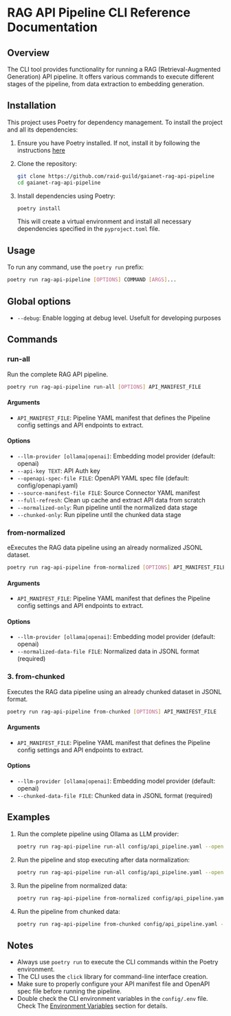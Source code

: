 # RAG API Pipeline CLI Reference Documentation

## Overview

The CLI tool provides functionality for running a RAG (Retrieval-Augmented Generation) API pipeline. It offers various commands to execute different stages of 
the pipeline, from data extraction to embedding generation.

## Installation

This project uses Poetry for dependency management. To install the project and all its dependencies:

1. Ensure you have Poetry installed. If not, install it by following the instructions [here](https://python-poetry.org/docs/#installation)

2. Clone the repository:
   
   ```bash [Terminal]
   git clone https://github.com/raid-guild/gaianet-rag-api-pipeline
   cd gaianet-rag-api-pipeline
   ```

3. Install dependencies using Poetry:
   
   ```bash [Terminal]
   poetry install
   ```

   This will create a virtual environment and install all necessary dependencies specified in the `pyproject.toml` file.

## Usage

To run any command, use the `poetry run` prefix:

```bash [Terminal]
poetry run rag-api-pipeline [OPTIONS] COMMAND [ARGS]...
```

## Global options

- `--debug`: Enable logging at debug level. Usefult for developing purposes

## Commands

### run-all

Run the complete RAG API pipeline.

```bash [Terminal]
poetry run rag-api-pipeline run-all [OPTIONS] API_MANIFEST_FILE
```

#### Arguments

- `API_MANIFEST_FILE`: Pipeline YAML manifest that defines the Pipeline config settings and API endpoints to extract.

#### Options

- `--llm-provider [ollama|openai]`: Embedding model provider (default: openai)
- `--api-key TEXT`: API Auth key
- `--openapi-spec-file FILE`: OpenAPI YAML spec file (default: config/openapi.yaml)
- `--source-manifest-file FILE`: Source Connector YAML manifest
- `--full-refresh`: Clean up cache and extract API data from scratch
- `--normalized-only`: Run pipeline until the normalized data stage
- `--chunked-only`: Run pipeline until the chunked data stage

### from-normalized

eExecutes the RAG data pipeline using an already normalized JSONL dataset.

```bash [Terminal]
poetry run rag-api-pipeline from-normalized [OPTIONS] API_MANIFEST_FILE
```

#### Arguments

- `API_MANIFEST_FILE`: Pipeline YAML manifest that defines the Pipeline config settings and API endpoints to extract.

#### Options

- `--llm-provider [ollama|openai]`: Embedding model provider (default: openai)
- `--normalized-data-file FILE`: Normalized data in JSONL format (required)

### 3. from-chunked

Executes the RAG data pipeline using an already chunked dataset in JSONL format.

```bash [Terminal]
poetry run rag-api-pipeline from-chunked [OPTIONS] API_MANIFEST_FILE
```

#### Arguments

- `API_MANIFEST_FILE`: Pipeline YAML manifest that defines the Pipeline config settings and API endpoints to extract.

#### Options

- `--llm-provider [ollama|openai]`: Embedding model provider (default: openai)
- `--chunked-data-file FILE`: Chunked data in JSONL format (required)


## Examples

1. Run the complete pipeline using Ollama as LLM provider:
   ```bash [Terminal]
   poetry run rag-api-pipeline run-all config/api_pipeline.yaml --openapi-spec-file config/openapi.yaml --llm-provider ollama
   ```

2. Run the pipeline and stop executing after data normalization:
   ```bash [Terminal]
   poetry run rag-api-pipeline run-all config/api_pipeline.yaml --openapi-spec-file config/openapi.yaml --llm-provider ollama --normalized-only
   ```

3. Run the pipeline from normalized data:
   ```bash [Terminal]
   poetry run rag-api-pipeline from-normalized config/api_pipeline.yaml --normalized-data-file path/to/normalized_data.jsonl --llm-provider ollama
   ```

3. Run the pipeline from chunked data:
   ```bash [Terminal]
   poetry run rag-api-pipeline from-chunked config/api_pipeline.yaml --chunked-data-file path/to/chunked_data.jsonl --llm-provider ollama
   ```

## Notes

- Always use `poetry run` to execute the CLI commands within the Poetry environment.
- The CLI uses the `click` library for command-line interface creation.
- Make sure to properly configure your API manifest file and OpenAPI spec file before running the pipeline.
- Double check the CLI environment variables in the `config/.env` file. Check The [Environment Variables](/getting-started#environment-variables) section for details.
